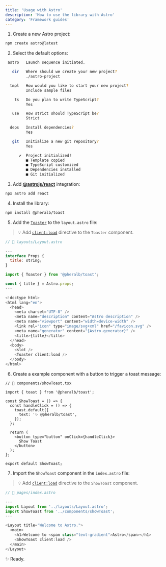 ```yaml
---
title: 'Usage with Astro'
description: 'How to use the library with Astro'
category: 'Framework guides'
---
```


1. Create a new Astro project:

```bash
npm create astro@latest
```

2. Select the default options:

```bash
 astro   Launch sequence initiated.

   dir   Where should we create your new project?
         ./astro-project

  tmpl   How would you like to start your new project?
         Include sample files

    ts   Do you plan to write TypeScript?
         Yes

   use   How strict should TypeScript be?
         Strict

  deps   Install dependencies?
         Yes

   git   Initialize a new git repository?
         Yes

      ✔  Project initialized!
         ■ Template copied
         ■ TypeScript customized
         ■ Dependencies installed
         ■ Git initialized
```

3. Add [**@astrojs/react**](https://docs.astro.build/es/guides/integrations-guide/react/) integration:

```bash
npx astro add react
```

4. Install the library:

```bash
npm install @pheralb/toast
```

5. Add the [`Toaster`](/toaster) to the `layout.astro` file:

> 💡 Add [`client:load`](https://docs.astro.build/es/reference/directives-reference/#clientload) directive to the `Toaster` component.

```js
// 📄 layouts/Layout.astro

---
interface Props {
  title: string;
}

import { Toaster } from '@pheralb/toast';

const { title } = Astro.props;
---

<!doctype html>
<html lang="en">
  <head>
    <meta charset="UTF-8" />
    <meta name="description" content="Astro description" />
    <meta name="viewport" content="width=device-width" />
    <link rel="icon" type="image/svg+xml" href="/favicon.svg" />
    <meta name="generator" content="{Astro.generator}" />
    <title>{title}</title>
  </head>
  <body>
    <slot />
    <Toaster client:load />
  </body>
</html>
```

6. Create a example component with a button to trigger a toast message:

```tsx
// 📄 components/showToast.tsx

import { toast } from '@pheralb/toast';

const ShowToast = () => {
  const handleClick = () => {
    toast.default({
      text: '✨ @pheralb/toast',
    });
  };

  return (
    <button type="button" onClick={handleClick}>
      Show Toast
    </button>
  );
};

export default ShowToast;
```

7. Import the `ShowToast` component in the `index.astro` file:

> 💡 Add [`client:load`](https://docs.astro.build/es/reference/directives-reference/#clientload) directive to the `ShowToast` component.

```js
// 📄 pages/index.astro

---
import Layout from '../layouts/Layout.astro';
import ShowToast from '../components/showToast';
---

<Layout title="Welcome to Astro.">
  <main>
    <h1>Welcome to <span class="text-gradient">Astro</span></h1>
    <ShowToast client:load />
  </main>
</Layout>
```

✨ Ready.
